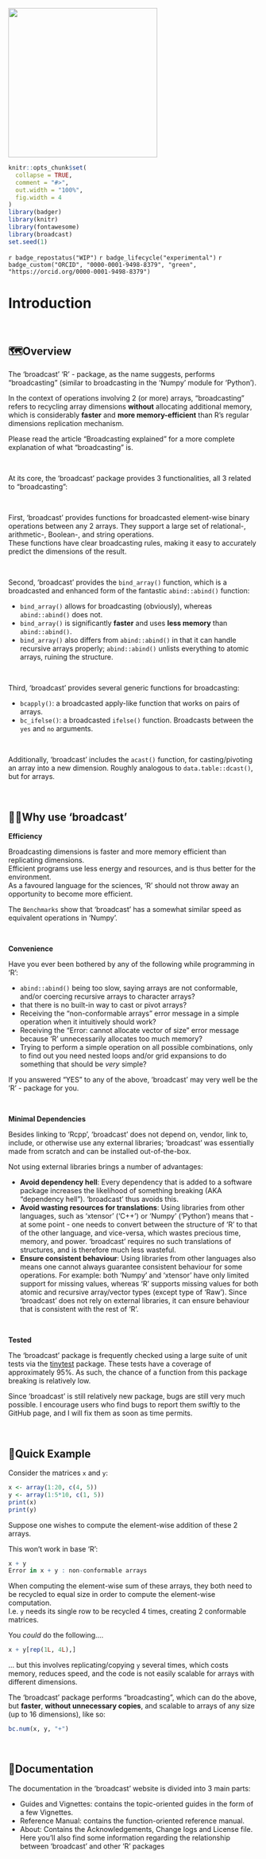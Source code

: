 <img src="man/figures/broadcast.png" height="300"/>

```r
knitr::opts_chunk$set(
  collapse = TRUE,
  comment = "#>",
  out.width = "100%",
  fig.width = 4
)
library(badger)
library(knitr)
library(fontawesome)
library(broadcast)
set.seed(1)
```

<!-- badges: start -->

`r badge_repostatus("WIP")` `r badge_lifecycle("experimental")` `r badge_custom("ORCID", "0000-0001-9498-8379", "green", "https://orcid.org/0000-0001-9498-8379")`

<!-- badges: end -->

# Introduction

 

## 🗺️Overview

The 'broadcast' 'R' - package, as the name suggests, performs "broadcasting" (similar to broadcasting in the 'Numpy' module for 'Python').

In the context of operations involving 2 (or more) arrays, "broadcasting" refers to recycling array dimensions **without** allocating additional memory, which is considerably **faster** and **more memory-efficient** than R's regular dimensions replication mechanism.

Please read the article "Broadcasting explained" for a more complete explanation of what "broadcasting" is.

 

At its core, the 'broadcast' package provides 3 functionalities, all 3 related to "broadcasting":

 

First, 'broadcast' provides functions for broadcasted element-wise binary operations between any 2 arrays. They support a large set of relational-, arithmetic-, Boolean-, and string operations.\
These functions have clear broadcasting rules, making it easy to accurately predict the dimensions of the result.

 

Second, 'broadcast' provides the `bind_array()` function, which is a broadcasted and enhanced form of the fantastic `abind::abind()` function:

-   `bind_array()` allows for broadcasting (obviously), whereas `abind::abind()` does not.
-   `bind_array()` is significantly **faster** and uses **less memory** than `abind::abind()`.
-   `bind_array()` also differs from `abind::abind()` in that it can handle recursive arrays properly; `abind::abind()` unlists everything to atomic arrays, ruining the structure.

 

Third, 'broadcast' provides several generic functions for broadcasting:

-   `bcapply()`: a broadcasted apply-like function that works on pairs of arrays.
-   `bc_ifelse()`: a broadcasted `ifelse()` function. Broadcasts between the `yes` and `no` arguments.

 

Additionally, 'broadcast' includes the `acast()` function, for casting/pivoting an array into a new dimension. Roughly analogous to `data.table::dcast()`, but for arrays.

 

## 🤷🏽Why use 'broadcast'

**Efficiency**

Broadcasting dimensions is faster and more memory efficient than replicating dimensions.\
Efficient programs use less energy and resources, and is thus better for the environment.\
As a favoured language for the sciences, 'R' should not throw away an opportunity to become more efficient.

The `Benchmarks` show that 'broadcast' has a somewhat similar speed as equivalent operations in 'Numpy'.

 

**Convenience**

Have you ever been bothered by any of the following while programming in 'R':

-   `abind::abind()` being too slow, saying arrays are not conformable, and/or coercing recursive arrays to character arrays?
-   that there is no built-in way to cast or pivot arrays?
-   Receiving the "non-conformable arrays" error message in a simple operation when it intuitively should work?
-   Receiving the "Error: cannot allocate vector of size" error message because 'R' unnecessarily allocates too much memory?
-   Trying to perform a simple operation on all possible combinations, only to find out you need nested loops and/or grid expansions to do something that should be *very* simple?

If you answered "YES" to any of the above, 'broadcast' may very well be the 'R' - package for you.

 

**Minimal Dependencies**

Besides linking to 'Rcpp', 'broadcast' does not depend on, vendor, link to, include, or otherwise use any external libraries; 'broadcast' was essentially made from scratch and can be installed out-of-the-box.

Not using external libraries brings a number of advantages:

-   **Avoid dependency hell**: Every dependency that is added to a software package increases the likelihood of something breaking (AKA "dependency hell"). 'broadcast' thus avoids this.
-   **Avoid wasting resources for translations**: Using libraries from other languages, such as 'xtensor' ('C++') or 'Numpy' ('Python') means that - at some point - one needs to convert between the structure of 'R' to that of the other language, and vice-versa, which wastes precious time, memory, and power. 'broadcast' requires no such translations of structures, and is therefore much less wasteful.
-   **Ensure consistent behaviour**: Using libraries from other languages also means one cannot always guarantee consistent behaviour for some operations. For example: both 'Numpy' and 'xtensor' have only limited support for missing values, whereas 'R' supports missing values for both atomic and recursive array/vector types (except type of 'Raw'). Since 'broadcast' does not rely on external libraries, it can ensure behaviour that is consistent with the rest of 'R'.

 

**Tested**

The 'broadcast' package is frequently checked using a large suite of unit tests via the [tinytest](https://github.com/markvanderloo/tinytest) package. These tests have a coverage of approximately 95%. As such, the chance of a function from this package breaking is relatively low.

Since 'broadcast' is still relatively new package, bugs are still very much possible. I encourage users who find bugs to report them swiftly to the GitHub page, and I will fix them as soon as time permits.

 

## 🚀Quick Example

Consider the matrices `x` and `y`:

```r
x <- array(1:20, c(4, 5))
y <- array(1:5*10, c(1, 5))
print(x)
print(y)
```

Suppose one wishes to compute the element-wise addition of these 2 arrays.

This won't work in base 'R':

```r
x + y
Error in x + y : non-conformable arrays
```

When computing the element-wise sum of these arrays, they both need to be recycled to equal size in order to compute the element-wise computation.\
I.e. `y` needs its single row to be recycled 4 times, creating 2 conformable matrices.

You *could* do the following....

```r
x + y[rep(1L, 4L),]
```

... but this involves replicating/copying `y` several times, which costs memory, reduces speed, and the code is not easily scalable for arrays with different dimensions.

The 'broadcast' package performs "broadcasting", which can do the above, but **faster**, **without unnecessary copies**, and scalable to arrays of any size (up to 16 dimensions), like so:

```r
bc.num(x, y, "+")
```

 

## 📖Documentation

The documentation in the 'broadcast' website is divided into 3 main parts:

-   Guides and Vignettes: contains the topic-oriented guides in the form of a few Vignettes.
-   Reference Manual: contains the function-oriented reference manual.
-   About: Contains the Acknowledgements, Change logs and License file. Here you'll also find some information regarding the relationship between 'broadcast' and other 'R' packages

   
